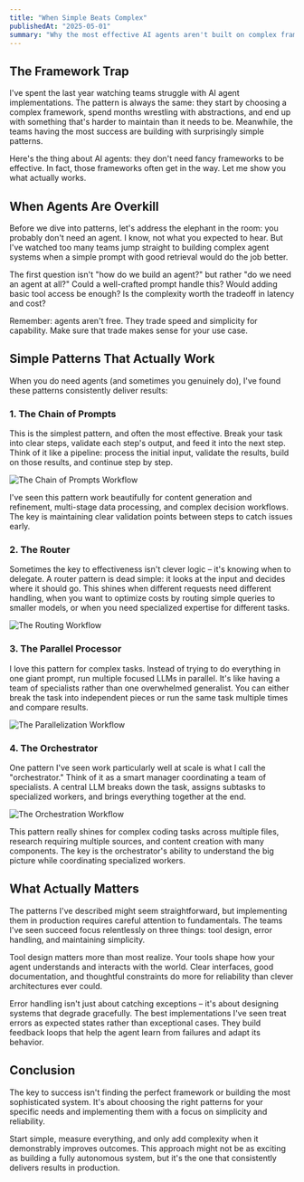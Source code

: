 ```yaml
---
title: "When Simple Beats Complex"
publishedAt: "2025-05-01"
summary: "Why the most effective AI agents aren't built on complex frameworks, but on simple, reliable patterns. Learn from real-world implementations about what actually works."
---
```


## The Framework Trap

I've spent the last year watching teams struggle with AI agent implementations. The pattern is always the same: they start by choosing a complex framework, spend months wrestling with abstractions, and end up with something that's harder to maintain than it needs to be. Meanwhile, the teams having the most success are building with surprisingly simple patterns.

Here's the thing about AI agents: they don't need fancy frameworks to be effective. In fact, those frameworks often get in the way. Let me show you what actually works.

## When Agents Are Overkill

Before we dive into patterns, let's address the elephant in the room: you probably don't need an agent. I know, not what you expected to hear. But I've watched too many teams jump straight to building complex agent systems when a simple prompt with good retrieval would do the job better.

The first question isn't "how do we build an agent?" but rather "do we need an agent at all?" Could a well-crafted prompt handle this? Would adding basic tool access be enough? Is the complexity worth the tradeoff in latency and cost?

Remember: agents aren't free. They trade speed and simplicity for capability. Make sure that trade makes sense for your use case.

## Simple Patterns That Actually Work

When you do need agents (and sometimes you genuinely do), I've found these patterns consistently deliver results:

### 1. The Chain of Prompts

This is the simplest pattern, and often the most effective. Break your task into clear steps, validate each step's output, and feed it into the next step. Think of it like a pipeline: process the initial input, validate the results, build on those results, and continue step by step.

![The Chain of Prompts Workflow](https://oj9anrnpmq5owbkj.public.blob.vercel-storage.com/chaining-tWyS8qaD5LmR2jaQLdGh79Vqhi4qep.webp)

I've seen this pattern work beautifully for content generation and refinement, multi-stage data processing, and complex decision workflows. The key is maintaining clear validation points between steps to catch issues early.

### 2. The Router

Sometimes the key to effectiveness isn't clever logic – it's knowing when to delegate. A router pattern is dead simple: it looks at the input and decides where it should go. This shines when different requests need different handling, when you want to optimize costs by routing simple queries to smaller models, or when you need specialized expertise for different tasks.

![The Routing Workflow](https://oj9anrnpmq5owbkj.public.blob.vercel-storage.com/routing-T28fKg9LWI50sGm6ZDf8he5ZM5TtqX.webp)

### 3. The Parallel Processor

I love this pattern for complex tasks. Instead of trying to do everything in one giant prompt, run multiple focused LLMs in parallel. It's like having a team of specialists rather than one overwhelmed generalist. You can either break the task into independent pieces or run the same task multiple times and compare results.

![The Parallelization Workflow](https://oj9anrnpmq5owbkj.public.blob.vercel-storage.com/parallelization-Mm3yD2sDVXdVXEkkaIsx7E5fk2cxc7.webp)

### 4. The Orchestrator

One pattern I've seen work particularly well at scale is what I call the "orchestrator." Think of it as a smart manager coordinating a team of specialists. A central LLM breaks down the task, assigns subtasks to specialized workers, and brings everything together at the end.

![The Orchestration Workflow](https://oj9anrnpmq5owbkj.public.blob.vercel-storage.com/orchestration-GHU9nUlJdefmHIqmx9d5Dp0cm3NqeI.webp)

This pattern really shines for complex coding tasks across multiple files, research requiring multiple sources, and content creation with many components. The key is the orchestrator's ability to understand the big picture while coordinating specialized workers.

## What Actually Matters

The patterns I've described might seem straightforward, but implementing them in production requires careful attention to fundamentals. The teams I've seen succeed focus relentlessly on three things: tool design, error handling, and maintaining simplicity.

Tool design matters more than most realize. Your tools shape how your agent understands and interacts with the world. Clear interfaces, good documentation, and thoughtful constraints do more for reliability than clever architectures ever could.

Error handling isn't just about catching exceptions – it's about designing systems that degrade gracefully. The best implementations I've seen treat errors as expected states rather than exceptional cases. They build feedback loops that help the agent learn from failures and adapt its behavior.

## Conclusion

The key to success isn't finding the perfect framework or building the most sophisticated system. It's about choosing the right patterns for your specific needs and implementing them with a focus on simplicity and reliability.

Start simple, measure everything, and only add complexity when it demonstrably improves outcomes. This approach might not be as exciting as building a fully autonomous system, but it's the one that consistently delivers results in production.
